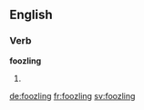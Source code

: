 
==English==

===Verb===
'''foozling'''

# {{present participle of|foozle}}

[[de:foozling]]
[[fr:foozling]]
[[sv:foozling]]